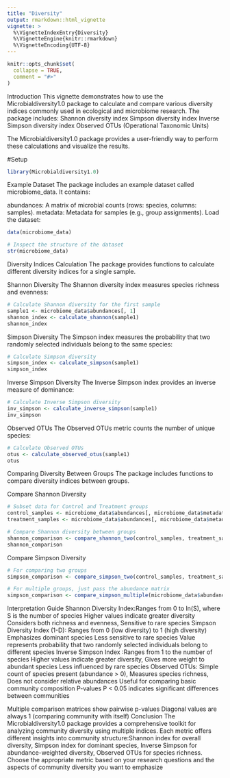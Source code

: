 ```yaml
---
title: "Diversity"
output: rmarkdown::html_vignette
vignette: >
  %\VignetteIndexEntry{Diversity}
  %\VignetteEngine{knitr::rmarkdown}
  %\VignetteEncoding{UTF-8}
---
```


```r
knitr::opts_chunk$set(
  collapse = TRUE,
  comment = "#>"
)
```
Introduction
This vignette demonstrates how to use the Microbialdiversity1.0 package to calculate and compare various diversity indices commonly used in ecological and microbiome research. The package includes:
Shannon diversity index
Simpson diversity index
Inverse Simpson diversity index
Observed OTUs (Operational Taxonomic Units)

The Microbialdiversity1.0 package provides a user-friendly way to perform these calculations and visualize the results.

#Setup
```r
library(Microbialdiversity1.0)
```
Example Dataset
The package includes an example dataset called microbiome_data. It contains:

abundances: A matrix of microbial counts (rows: species, columns: samples).
metadata: Metadata for samples (e.g., group assignments).
Load the dataset:
```r
data(microbiome_data)

# Inspect the structure of the dataset
str(microbiome_data)
```
Diversity Indices Calculation
The package provides functions to calculate different diversity indices for a single sample.

Shannon Diversity
The Shannon diversity index measures species richness and evenness:
```r
# Calculate Shannon diversity for the first sample
sample1 <- microbiome_data$abundances[, 1]
shannon_index <- calculate_shannon(sample1)
shannon_index

```
Simpson Diversity
The Simpson index measures the probability that two randomly selected individuals belong to the same species:
```r
# Calculate Simpson diversity
simpson_index <- calculate_simpson(sample1)
simpson_index
```

Inverse Simpson Diversity
The Inverse Simpson index provides an inverse measure of dominance:
```r
# Calculate Inverse Simpson diversity
inv_simpson <- calculate_inverse_simpson(sample1)
inv_simpson
```

Observed OTUs
The Observed OTUs metric counts the number of unique species:
```r
# Calculate Observed OTUs
otus <- calculate_observed_otus(sample1)
otus
```
Comparing Diversity Between Groups
The package includes functions to compare diversity indices between groups.

Compare Shannon Diversity
```r
# Subset data for Control and Treatment groups
control_samples <- microbiome_data$abundances[, microbiome_data$metadata$condition == "Control"]
treatment_samples <- microbiome_data$abundances[, microbiome_data$metadata$condition == "Treatment"]

# Compare Shannon diversity between groups
shannon_comparison <- compare_shannon_two(control_samples, treatment_samples)
shannon_comparison
```

Compare Simpson Diversity
```r
# For comparing two groups
simpson_comparison <- compare_simpson_two(control_samples, treatment_samples)

# For multiple groups, just pass the abundance matrix
simpson_comparison <- compare_simpson_multiple(microbiome_data$abundances)
```
Interpretation Guide
Shannon Diversity Index:Ranges from 0 to ln(S), where S is the number of species Higher values indicate greater diversity Considers both richness and evenness, Sensitive to rare species
Simpson Diversity Index (1-D):  Ranges from 0 (low diversity) to 1 (high diversity) Emphasizes dominant species Less sensitive to rare species
Value represents probability that two randomly selected individuals belong to different species
Inverse Simpson Index :Ranges from 1 to the number of species Higher values indicate greater diversity, Gives more weight to abundant species
Less influenced by rare species
Observed OTUs: Simple count of species present (abundance > 0), Measures species richness, Does not consider relative abundances Useful for comparing basic community composition
P-values
P < 0.05 indicates significant differences between communities

Multiple comparison matrices show pairwise p-values
Diagonal values are always 1 (comparing community with itself)
Conclusion
The Microbialdiversity1.0 package provides a comprehensive toolkit for analyzing community diversity using multiple indices. Each metric offers different insights into community structure:Shannon index for overall diversity, Simpson index for dominant species, Inverse Simpson for abundance-weighted diversity, Observed OTUs for species richness.
Choose the appropriate metric based on your research questions and the aspects of community diversity you want to emphasize
